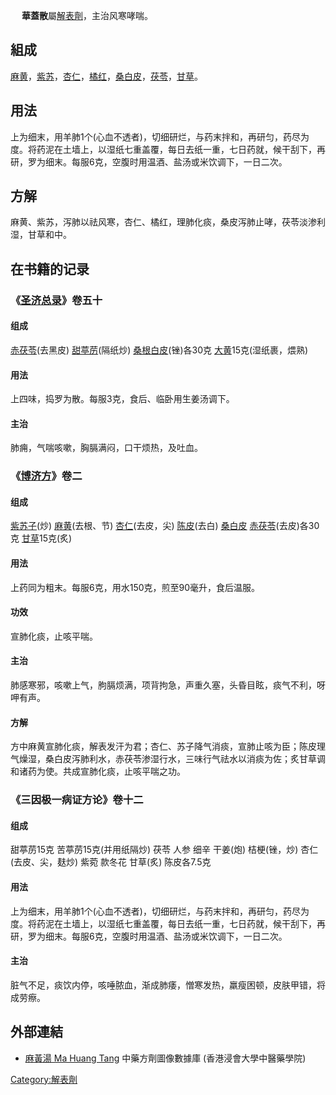 {{ctm}}
{{Infobox Prescription of TCM | 
|name          = 華蓋散
|shortname     =
|nickname      =
|origin        = 太平惠民和剂局方
|formulation   = 
|image         = 
|image_caption = 
|TCD1          = 麻黄
|dosage1       = 一两 去根节
|TCD2          = 紫苏
|dosage2       = 一两
|TCD3          = 杏仁
|dosage3       = 一两 去皮尖
|TCD4          = 陈皮
|dosage4       = 一两 去白
|TCD5          = 桑白皮
|dosage5       = 一两 蜜制
|TCD6          = 茯苓
|dosage6       = 一两 去皮
|TCD7          = 甘草
|dosage7       = 半两 炙
|function      = 宣肺化痰，止咳平喘
|footnotes     = 
}}
　
'''華蓋散'''屬[[解表劑|解表劑]]，主治风寒哮喘。

==組成==
[[麻黄|麻黄]]，[[紫苏|紫苏]]，[[杏仁|杏仁]]，[[橘红|橘红]]，[[桑白皮|桑白皮]]，[[茯苓|茯苓]]，[[甘草|甘草]]。

==用法==
上为细末，用羊肺1个(心血不透者)，切细研烂，与药末拌和，再研匀，药尽为度。将药泥在土墙上，以湿纸七重盖覆，每日去纸一重，七日药就，候干刮下，再研，罗为细末。每服6克，空腹时用温酒、盐汤或米饮调下，一日二次。
==方解==
麻黄、紫苏，泻肺以祛风寒，杏仁、橘红，理肺化痰，桑皮泻肺止哮，茯苓淡渗利湿，甘草和中。 

==在书籍的记录==
===《[[圣济总录|圣济总录]]》卷五十===
====组成====
[[赤茯苓|赤茯苓]](去黑皮) [[甜葶苈|甜葶苈]](隔纸炒) [[桑根白皮|桑根白皮]](锉)各30克 [[大黄|大黄]]15克(湿纸裹，煨熟)
====用法====
上四味，捣罗为散。每服3克，食后、临卧用生姜汤调下。
====主治====
肺痈，气喘咳嗽，胸膈满闷，口干烦热，及吐血。

===《[[博济方|博济方]]》卷二===
====组成====
[[紫苏子|紫苏子]](炒) [[麻黄|麻黄]](去根、节) [[杏仁|杏仁]](去皮，尖) [[陈皮|陈皮]](去白) [[桑白皮|桑白皮]] [[赤茯苓|赤茯苓]](去皮)各30克 [[甘草|甘草]]15克(炙)
====用法====
上药同为粗末。每服6克，用水150克，煎至90毫升，食后温服。
====功效====
宣肺化痰，止咳平喘。
====主治====
肺感寒邪，咳嗽上气，朐膈烦满，项背拘急，声重久塞，头昏目眩，痰气不利，呀呷有声。
====方解====
方中麻黄宣肺化痰，解表发汗为君；杏仁、苏子降气消痰，宣肺止咳为臣；陈皮理气燥湿，桑白皮泻肺利水，赤茯苓渗湿行水，三味行气祛水以消痰为佐；炙甘草调和诸药为使。共成宣肺化痰，止咳平喘之功。

===《三因极一病证方论》卷十二===
====组成====
甜葶苈15克 苦葶苈15克(并用纸隔炒) 茯苓 人参 细辛 干姜(炮) 桔梗(锉，炒) 杏仁(去皮、尖，麸炒) 紫菀 款冬花 甘草(炙) 陈皮各7.5克
====用法====
上为细末，用羊肺1个(心血不透者)，切细研烂，与药末拌和，再研匀，药尽为度。将药泥在土墙上，以湿纸七重盖覆，每日去纸一重，七日药就，候干刮下，再研，罗为细末。每服6克，空腹时用温酒、盐汤或米饮调下，一日二次。
====主治====
脏气不足，痰饮内停，咳唾脓血，渐成肺痿，憎寒发热，羸瘦困顿，皮肤甲错，将成劳瘵。

== 外部連結 ==
* [https://sys02.lib.hkbu.edu.hk/cmfid/details.asp?query=all,,%E8%8F%AF%E8%93%8B%E6%95%A3&facet=type%5F&lang=cht&pageid=1&absolutePos=1&id=F00001    麻黃湯 Ma Huang Tang] 中藥方劑圖像數據庫 (香港浸會大學中醫藥學院) {{zh}}{{en}}

[[Category:解表劑|Category:解表劑]]